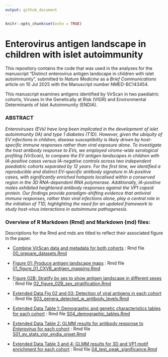 ```yaml
---
output: github_document
---
```


```r
knitr::opts_chunk$set(echo = TRUE)
```

# Enterovirus antigen landscape in children with islet autoimmunity

This repository contains the code that was used in the analyses for the manuscript "Distinct enterovirus antigen landscape in children with islet autoimmunity", submitted to *Nature Medicine* as a *Brief Communications* article on 10 Jul 2025 with the Manuscript number NMED-BC143454. 

This manuscript examines antigens identified by VirScan in two paediatric cohorts, Viruses In the Genetically at Risk (VIGR) and Environmental Determinants of Islet Autoimmunity (ENDIA).

### ABSTRACT

<i>
Enteroviruses (EVs) have long been implicated in the development of islet autoimmunity (IA) and type 1 diabetes (T1D). However, given the ubiquity of EV infections in children, disease susceptibility is likely driven by host-specific immune responses rather than viral exposure alone. To investigate the host antibody response to EVs, we employed virome-wide serological profiling (VirScan), to compare the EV antigen landscapes in children with IA-positive cases versus IA-negative controls across two independent paediatric cohorts separated by 12 years. For the first time, we identified a reproducible and distinct EV-specific antibody signature in IA-positive cases, with significantly enriched hotspots localised within a conserved region in the 3D  RNA-dependent RNA polymerase. Additionally, IA-positive males exhibited heightened antibody responses against the VP1 capsid protein. Our findings provide paradigm-shifting evidence that antiviral immune responses, rather than viral infections alone, play a central role in the initiation of T1D, highlighting the need for an updated framework to study host-virus interactions in autoimmune pathogenesis. </i>

### Overview of R Markdown (Rmd) and Markdown (md) files:

Descriptions for the Rmd and mds are titled to reflect their associated figure in the paper.

-   [Combine VirScan data and metadata for both cohorts](00_prepare_datasets.md) : Rmd file
    [00_prepare_datasets.Rmd](00_prepare_datasets.Rmd)

-   [Figure 01: Produce antigen landscape maps](01_figure_01_CXVB_antigen_mapping.md) : Rmd file
    [01_figure_01_CXVB_antigen_mapping.Rmd](01_figure_01_CXVB_antigen_mapping.Rmd)

-   [Figure 02B: Stratify by sex to show antigen landscape in different sexes](02_figure_02B_sex_stratification.md) : Rmd file
    [02_figure_02B_sex_stratification.Rmd](02_figure_02B_sex_stratification.Rmd)
    
-   [Extended Data Fig 02 and 03: Detection of viral antigens in each cohort ](S03_genera_detected_w_antibody_levels.md) : Rmd file
    [S03_genera_detected_w_antibody_levels.Rmd](S03_genera_detected_w_antibody_levels.Rmd)
    
-   [Extended Data Table 1: Demographic and genetic characteristics tables for each cohort ](S04_demographic_tables.md) : Rmd file
    [S04_demographic_tables.Rmd](S04_demographic_tables.Rmd)
    
-   [Extended Data Table 2: GLMM results for antibody response to *Enterovirus* for each cohort ](S01_ev_stats_vigr_endia_onset.md) : Rmd file
    [S01_ev_stats_vigr_endia_onset.Rmd](S01_ev_stats_vigr_endia_onset.Rmd)
    
-   [Extended Data Table 3 and 4: GLMM results for 3D and VP1 motif enrichment for each cohort ](04_test_peak_significance.md) : Rmd file
    [04_test_peak_significance.Rmd](04_test_peak_significance.Rmd)
    
    